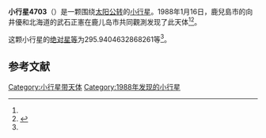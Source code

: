 {{Infobox planet
| bgcolour = #FFFFC0
| name = 4703 Kagoshima
| symbol = 
| image = 
| caption = 
| discovery = yes
| discovery_ref = 
| discoverer = 向井優和武石正憲
| discovery_site = [[鹿儿岛市|鹿儿岛市]] 
| discovered = 1988年1月16日
| designations = yes
| mp_name = 
| named_after = 
| alt_names = 1988 BL/ 1961 CQ / 1961 EH / 1978 EB6 / 1980 XB1
| mp_category = [[主带小行星|主带小行星]]
| orbit_ref = <ref name="a">[http://ssd.jpl.nasa.gov/sbdb.cgi?sstr=4703 4703 Kagoshima] {{Wayback|url=http://ssd.jpl.nasa.gov/sbdb.cgi?sstr=4703 |date=20201124010324 }}，小行星數據庫瀏覽器（JPL Small-Body Database Browser）－[[美国国家航空航天局|美国国家航空航天局]]喷气推进实验室</ref>
| epoch = 2456400.5 (2013年4月18日更新)
| aphelion = {{convert|2.510063582859683|AU|km|3|abbr=on|lk=out}}
| perihelion = {{convert|1.992110673586847|AU|km|3|abbr=on}}
| semimajor = {{convert|2.251087128223265|AU|km|3|abbr=on}}
| eccentricity = 0.11504506
| period = 1233.635572 [[日|日]]<br />3.38[[儒略年|儒略年]]
| avg_speed = 
| inclination = 5.396561633124628
| asc_node = 136.2357556872622
| mean_anomaly = 
| arg_peri = 295.9404632868261
| satellites = 
| physical_characteristics = yes
| dimensions = 
| mass = 
| density = 
| surface_grav = 
| escape_velocity = 
| sidereal_day = 
| axial_tilt = 
| pole_ecliptic_lat = 
| pole_ecliptic_lon = 
| albedo = 
| temperatures= 
| temp_name1 = 
| mean_temp_1 = 
| max_temp_1 = 
| temp_name2 = 
| max_temp_2 = 
| spectral_type = 
| abs_magnitude = 295.9404632868261
}}

'''小行星4703'''（{{lang-en|4703 Kagoshima}}）是一颗围绕[[太阳|太阳]][[公转|公转]]的[[小行星|小行星]]。1988年1月16日，鹿兒島市的向井優和北海道的武石正憲在鹿儿岛市共同觀測发现了此天体<ref name="a" /><ref>{{cite news|title=小行星列表|url=http://cfa-www.harvard.edu/iau/lists/NumberedMPs.txt|accessdate=2013-07-08|newspaper=哈佛大学|archive-date=2008-05-17|archive-url=https://web.archive.org/web/20080517010638/http://cfa-www.harvard.edu/iau/lists/NumberedMPs.txt|dead-url=no}}</ref>。

这颗小行星的[[绝对星等|绝对星等]]为295.9404632868261等<ref name="a" />。

==参考文献==
{{reflist}}
{{Minor Planet Number|[[小行星4702|小行星4702]]|[[小行星4704|小行星4704]]}}

{{小天体}}

[[Category:小行星带天体|Category:小行星带天体]]
[[Category:1988年发现的小行星|Category:1988年发现的小行星]]

{{asteroid-stub}}